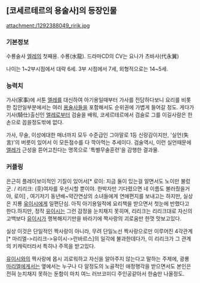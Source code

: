 == [코세르테르의 용술사]의 등장인물 ==

attachment:/1292388049_ririk.jpg


=== 기본정보 ===

수룡술사 [[엘레]]의 첫째용. 수룡(水龍).
드라마CD의 CV는 요나가 츠바사(代永翼)

나이는 1~2부시점에서 대략 6세. 3부 시점에서 7세, 외형적으로는 14~5세.


=== 능력치 ===

가사(家事)에 서툰 [[엘레]]를 대신하여 아기용일때부터 가사를 전담하다보니 요리를 비롯한 집안일부분에서는 여러 [[용술사]]들을 포함해서도 순위권에 가볍게 들어갈 정도. 게다가 기사(騎仕)출신인 [[엘레]]로부터 검술을 배워, 코세르테르에서 검술로 그를 이길사람은 한손으로 꼽을정도밖에 없다.

가사, 무술, 이성에대한 매너까지 모두 수준급인 그야말로 1등 신랑감이지만, '실언(失言)'의 버릇이 있어서 이 모든점수를 다 깍아먹는 추세이다. 검술역시, 이런 실언때문에 [[엘레]]가 근성을 뜯어고친다는 명목으로 '특별무술훈련'을 감행한 결과물.


=== 커플링 ===

은근히 플레이보이적인 기질이 있어서[* 로이: 지금 둘이 있는걸 알면서도 노이만 불렀군. / 리리크: (훗)여자를 우선시할 뿐이야. 한박자만 기다렸으면 네 이름도 불러줬을거야, 로이] , 여기저기 동년배~약간연상의 소녀들에게 연애편지를 보내고는 하지만, 실상은 지룡 [[유이시]]에게 일편단심. 아직 아기용일적에 요리책을 받으면서 첫눈에 반했다고 한다.하지만, 정작 [[유이시]]는 그런 감정을 눈치채지 못히며, 리리크는 리리크대로 자신의 고백보다 [[유이시]]가 행복해지기만을 바라기에 짝사랑의 괴로움만 한껏 맛보고있다.

실상 이것은 단일적인 짝사랑이 아니라, 무려 단일노선 짝사랑으로만 이루어진 4각관계[* 마리엘->리리크->유이시->란바르스]의 일각에 불과한데다가, 이 리리크가 그 관계의 키캐릭터라서 특히나 주목을 받고있다.

[[유이시]]와의 짝사랑에 몹시 괴로워하고 자신을 알아주지 않는다고 말하는 주제에, 광룡 [[마리엘]]에게서는 옆에서는 누구나 다 알정도의 노골적인 애정행각을 받으면서도 본인은 전혀 눈치채지 못하는 둔함이 마치 여느 러브코미디 주인공같아서 한숨만 나올정도.
